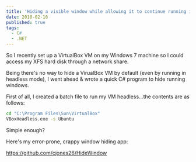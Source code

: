 ```yaml
---
title: 'Hiding a visible window while allowing it to continue running in the background'
date: 2010-02-16
published: true
tags:
  - C#
  - .NET
---
```


So I recently set up a VirtualBox VM on my Windows 7 machine so I could access my XFS hard disk through a network share.

Being there's no way to hide a VirualBox VM by default (even by running in headless mode), I went ahead & wrote a quick C# program to hide running windows.

First of all, I created a batch file to run my VM headless...the contents are as follows:

```bat
cd "C:\Program Files\Sun\VirtualBox"
VBoxHeadless.exe -s Ubuntu
```

Simple enough?

Here's my error-prone, crappy window hiding app:

https://github.com/cjones26/HideWindow
